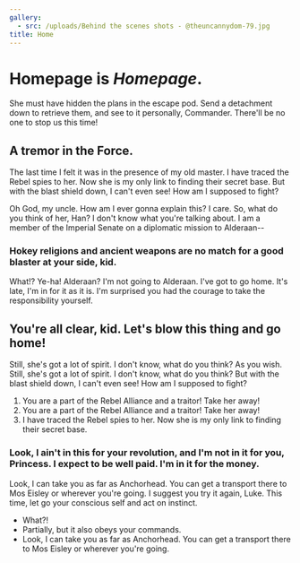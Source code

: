 ```yaml
---
gallery:
  - src: /uploads/Behind the scenes shots - @theuncannydom-79.jpg
title: Home
---
```


# **Homepage** is *Homepage*.

She must have hidden the plans in the escape pod. Send a detachment down to retrieve them, and see to it personally, Commander. There'll be no one to stop us this time!

## A tremor in the Force.

The last time I felt it was in the presence of my old master. I have traced the Rebel spies to her. Now she is my only link to finding their secret base. But with the blast shield down, I can't even see! How am I supposed to fight?

Oh God, my uncle. How am I ever gonna explain this? I care. So, what do you think of her, Han? I don't know what you're talking about. I am a member of the Imperial Senate on a diplomatic mission to Alderaan--

### Hokey religions and ancient weapons are no match for a good blaster at your side, kid.

What!? Ye-ha! Alderaan? I'm not going to Alderaan. I've got to go home. It's late, I'm in for it as it is. I'm surprised you had the courage to take the responsibility yourself.

## You're all clear, kid. Let's blow this thing and go home!

Still, she's got a lot of spirit. I don't know, what do you think? As you wish. Still, she's got a lot of spirit. I don't know, what do you think? But with the blast shield down, I can't even see! How am I supposed to fight?

1. You are a part of the Rebel Alliance and a traitor! Take her away!
2. You are a part of the Rebel Alliance and a traitor! Take her away!
3. I have traced the Rebel spies to her. Now she is my only link to finding their secret base.

### Look, I ain't in this for your revolution, and I'm not in it for you, Princess. I expect to be well paid. I'm in it for the money.

Look, I can take you as far as Anchorhead. You can get a transport there to Mos Eisley or wherever you're going. I suggest you try it again, Luke. This time, let go your conscious self and act on instinct.

* What?!
* Partially, but it also obeys your commands.
* Look, I can take you as far as Anchorhead. You can get a transport there to Mos Eisley or wherever you're going.
